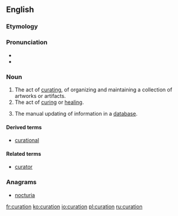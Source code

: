 ==English==

===Etymology===

{{suffix|curate|ion}}
===Pronunciation===

* {{IPA|kjəˈɹeɪʃən}}
* {{rhymes|eɪʃən}}
===Noun===
{{en-noun}}
{{wikipedia}}

# The act of [[curate|curating]], of organizing and maintaining a collection of artworks or artifacts.
# The act of [[cure|curing]] or [[heal]]ing.
# {{databases}} The manual updating of information in a [[database]].

====Derived terms====
* [[curational]]

====Related terms====
* [[curator]]

===Anagrams===
* [[nocturia#English|nocturia]]

[[fr:curation]]
[[ko:curation]]
[[io:curation]]
[[pl:curation]]
[[ru:curation]]